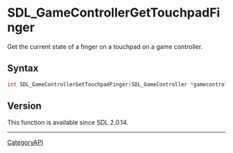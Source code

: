 = SDL_GameControllerGetTouchpadFinger =

Get the current state of a finger on a touchpad on a game controller.

== Syntax ==

<syntaxhighlight lang='c'>
int SDL_GameControllerGetTouchpadFinger(SDL_GameController *gamecontroller, int touchpad, int finger, Uint8 *state, float *x, float *y, float *pressure);
</syntaxhighlight>

== Version ==

This function is available since SDL 2.0.14.

----
[[CategoryAPI]]


